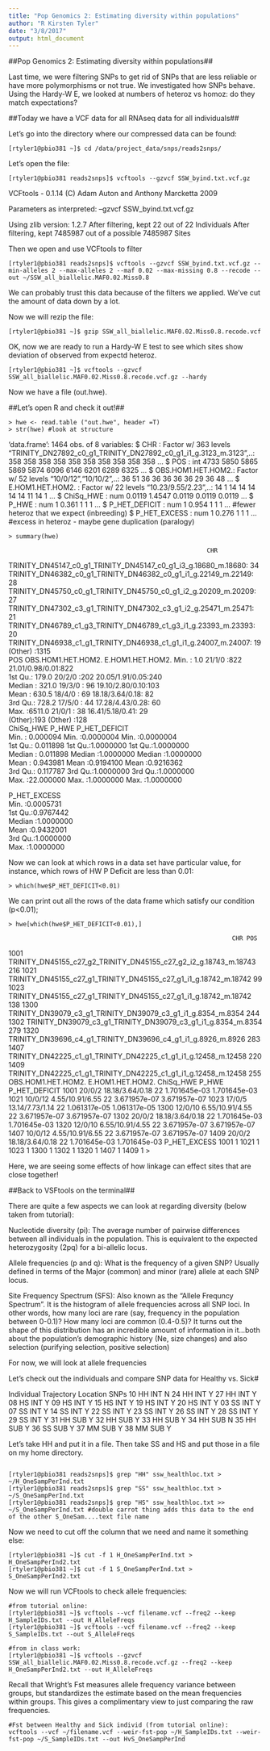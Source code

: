 ```yaml
---
title: "Pop Genomics 2: Estimating diversity within populations"
author: "R Kirsten Tyler"
date: "3/8/2017"
output: html_document
---
```



##Pop Genomics 2: Estimating diversity within populations##

Last time, we were filtering SNPs to get rid of SNPs that are less reliable or have more polymorphisms or not true.
We investigated how SNPs behave. Using the Hardy-W E, we looked at numbers of heteroz vs homoz: do they match expectations?

##Today we have a VCF data for all RNAseq data for all individuals##

Let's go into the directory where our compressed data can be found:
```{}
[rtyler1@pbio381 ~]$ cd /data/project_data/snps/reads2snps/
```

Let's open the file:
```{}
[rtyler1@pbio381 reads2snps]$ vcftools --gzvcf SSW_byind.txt.vcf.gz
```

VCFtools - 0.1.14
(C) Adam Auton and Anthony Marcketta 2009

Parameters as interpreted:
	--gzvcf SSW_byind.txt.vcf.gz

Using zlib version: 1.2.7
After filtering, kept 22 out of 22 Individuals
After filtering, kept 7485987 out of a possible 7485987 Sites


Then we open and use VCFtools to filter

```{}
[rtyler1@pbio381 reads2snps]$ vcftools --gzvcf SSW_byind.txt.vcf.gz --min-alleles 2 --max-alleles 2 --maf 0.02 --max-missing 0.8 --recode --out ~/SSW_all_biallelic.MAF0.02.Miss0.8
```
We can probably trust this data because of the filters we applied. We've cut the amount of data down by a lot.

Now we will rezip the file: 

```{}
[rtyler1@pbio381 ~]$ gzip SSW_all_biallelic.MAF0.02.Miss0.8.recode.vcf
```

OK, now we are ready to run a Hardy-W E test to see which sites show deviation of observed from expectd heteroz. 

```{}
[rtyler1@pbio381 ~]$ vcftools --gzvcf SSW_all_biallelic.MAF0.02.Miss0.8.recode.vcf.gz --hardy
```

Now we have a file (out.hwe). 

##Let's open R and check it out!##

```{}
> hwe <- read.table ("out.hwe", header =T)
> str(hwe) #look at structure
```
'data.frame':	1464 obs. of  8 variables:
 $ CHR               : Factor w/ 363 levels "TRINITY_DN27892_c0_g1_TRINITY_DN27892_c0_g1_i1_g.3123_m.3123",..: 358 358 358 358 358 358 358 358 358 358 ...
 $ POS               : int  4733 5850 5865 5869 5874 6096 6146 6201 6289 6325 ...
 $ OBS.HOM1.HET.HOM2.: Factor w/ 52 levels "10/0/12","10/10/2",..: 36 51 36 36 36 36 36 29 36 48 ...
 $ E.HOM1.HET.HOM2.  : Factor w/ 22 levels "10.23/9.55/2.23",..: 14 1 14 14 14 14 14 11 14 1 ...
 $ ChiSq_HWE         : num  0.0119 1.4547 0.0119 0.0119 0.0119 ...
 $ P_HWE             : num  1 0.361 1 1 1 ...
 $ P_HET_DEFICIT     : num  1 0.954 1 1 1 ... #fewer heteroz that we expect (inbreeding)
 $ P_HET_EXCESS      : num  1 0.276 1 1 1 ... #excess in heteroz - maybe gene duplication (paralogy)

```{}
> summary(hwe)
```
                                                           CHR      
 TRINITY_DN45147_c0_g1_TRINITY_DN45147_c0_g1_i3_g.18680_m.18680:  34  
 TRINITY_DN46382_c0_g1_TRINITY_DN46382_c0_g1_i1_g.22149_m.22149:  28  
 TRINITY_DN45750_c0_g1_TRINITY_DN45750_c0_g1_i2_g.20209_m.20209:  27  
 TRINITY_DN47302_c3_g1_TRINITY_DN47302_c3_g1_i2_g.25471_m.25471:  21  
 TRINITY_DN46789_c1_g3_TRINITY_DN46789_c1_g3_i1_g.23393_m.23393:  20  
 TRINITY_DN46938_c1_g1_TRINITY_DN46938_c1_g1_i1_g.24007_m.24007:  19  
 (Other)                                                       :1315  
      POS         OBS.HOM1.HET.HOM2.        E.HOM1.HET.HOM2.
 Min.   :   1.0   21/1/0 :822        21.01/0.98/0.01:822    
 1st Qu.: 179.0   20/2/0 :202        20.05/1.91/0.05:240    
 Median : 321.0   19/3/0 : 96        19.10/2.80/0.10:103    
 Mean   : 630.5   18/4/0 : 69        18.18/3.64/0.18: 82    
 3rd Qu.: 728.2   17/5/0 : 44        17.28/4.43/0.28: 60    
 Max.   :6511.0   21/0/1 : 38        16.41/5.18/0.41: 29    
                  (Other):193        (Other)        :128    
   ChiSq_HWE             P_HWE           P_HET_DEFICIT      
 Min.   : 0.000094   Min.   :0.0000004   Min.   :0.0000004  
 1st Qu.: 0.011898   1st Qu.:1.0000000   1st Qu.:1.0000000  
 Median : 0.011898   Median :1.0000000   Median :1.0000000  
 Mean   : 0.943981   Mean   :0.9194100   Mean   :0.9216362  
 3rd Qu.: 0.117787   3rd Qu.:1.0000000   3rd Qu.:1.0000000  
 Max.   :22.000000   Max.   :1.0000000   Max.   :1.0000000  
                                                            
  P_HET_EXCESS      
 Min.   :0.0005731  
 1st Qu.:0.9767442  
 Median :1.0000000  
 Mean   :0.9432001  
 3rd Qu.:1.0000000  
 Max.   :1.0000000  
                    
Now we can look at which rows in a data set have particular value, for instance, which rows of HW P Deficit are less than 0.01:
```{}
> which(hwe$P_HET_DEFICIT<0.01)
```

We can print out all the rows of the data frame which satisfy our condition (p<0.01); 
```{}
> hwe[which(hwe$P_HET_DEFICIT<0.01),]
```
                                                                  CHR POS
1001 TRINITY_DN45155_c27_g2_TRINITY_DN45155_c27_g2_i2_g.18743_m.18743 216
1021 TRINITY_DN45155_c27_g1_TRINITY_DN45155_c27_g1_i1_g.18742_m.18742  99
1023 TRINITY_DN45155_c27_g1_TRINITY_DN45155_c27_g1_i1_g.18742_m.18742 138
1300     TRINITY_DN39079_c3_g1_TRINITY_DN39079_c3_g1_i1_g.8354_m.8354 244
1302     TRINITY_DN39079_c3_g1_TRINITY_DN39079_c3_g1_i1_g.8354_m.8354 279
1320     TRINITY_DN39696_c4_g1_TRINITY_DN39696_c4_g1_i1_g.8926_m.8926 283
1407   TRINITY_DN42225_c1_g1_TRINITY_DN42225_c1_g1_i1_g.12458_m.12458 220
1409   TRINITY_DN42225_c1_g1_TRINITY_DN42225_c1_g1_i1_g.12458_m.12458 255
     OBS.HOM1.HET.HOM2. E.HOM1.HET.HOM2. ChiSq_HWE        P_HWE P_HET_DEFICIT
1001             20/0/2  18.18/3.64/0.18        22 1.701645e-03  1.701645e-03
1021            10/0/12  4.55/10.91/6.55        22 3.671957e-07  3.671957e-07
1023             17/0/5  13.14/7.73/1.14        22 1.061317e-05  1.061317e-05
1300            12/0/10  6.55/10.91/4.55        22 3.671957e-07  3.671957e-07
1302             20/0/2  18.18/3.64/0.18        22 1.701645e-03  1.701645e-03
1320            12/0/10  6.55/10.91/4.55        22 3.671957e-07  3.671957e-07
1407            10/0/12  4.55/10.91/6.55        22 3.671957e-07  3.671957e-07
1409             20/0/2  18.18/3.64/0.18        22 1.701645e-03  1.701645e-03
     P_HET_EXCESS
1001            1
1021            1
1023            1
1300            1
1302            1
1320            1
1407            1
1409            1
> 

Here, we are seeing some effects of how linkage can effect sites that are close together!

##Back to VSFtools on the terminal##

There are quite a few aspects we can look at regarding diversity (below taken from tutorial):

Nucleotide diversity (pi): The average number of pairwise differences between all individuals in the population. This is equivalent to the expected heterozygosity (2pq) for a bi-allelic locus.

Allele frequencies (p and q): What is the frequency of a given SNP? Usually defined in terms of the Major (common) and minor (rare) allele at each SNP locus.

Site Frequency Spectrum (SFS): Also known as the "Allele Frequncy Spectrum". It is the histogram of allele frequencies across all SNP loci. In other words, how many loci are rare (say, frequency in the population between 0-0.1)? How many loci are common (0.4-0.5)? It turns out the shape of this distribution has an incredible amount of information in it…both about the population's demographic history (Ne, size changes) and also selection (purifying selection, positive selection)

For now, we will look at allele frequencies

Let's check out the individuals and compare SNP data for Healthy vs. Sick#

Individual      Trajectory      Location        SNPs
10      HH      INT     N
24      HH      INT     Y
27      HH      INT     Y
08      HS      INT     Y
09      HS      INT     Y
15      HS      INT     Y
19      HS      INT     Y
20      HS      INT     Y
03      SS      INT     Y
07      SS      INT     Y
14      SS      INT     Y
22      SS      INT     Y
23      SS      INT     Y
26      SS      INT     Y
28      SS      INT     Y
29      SS      INT     Y
31      HH      SUB     Y
32      HH      SUB     Y
33      HH      SUB     Y
34      HH      SUB     N
35      HH      SUB     Y
36      SS      SUB     Y
37      MM      SUB     Y
38      MM      SUB     Y


Let's take HH and put it in a file. Then take SS and HS and put those in a file on my home directory.
```{}

[rtyler1@pbio381 reads2snps]$ grep "HH" ssw_healthloc.txt > ~/H_OneSampPerInd.txt
[rtyler1@pbio381 reads2snps]$ grep "SS" ssw_healthloc.txt > ~/S_OneSampPerInd.txt
[rtyler1@pbio381 reads2snps]$ grep "HS" ssw_healthloc.txt >> ~/S_OneSampPerInd.txt #double carrot thing adds this data to the end of the other S_OneSam....text file name
```

Now we need to cut off the column that we need and name it something else:

```{}
[rtyler1@pbio381 ~]$ cut -f 1 H_OneSampPerInd.txt > H_OneSampPerInd2.txt
[rtyler1@pbio381 ~]$ cut -f 1 S_OneSampPerInd.txt > S_OneSampPerInd2.txt
```

Now we will run VCFtools to check allele frequencies: 
```{}
#from tutorial online:
[rtyler1@pbio381 ~]$ vcftools --vcf filename.vcf --freq2 --keep H_SampleIDs.txt --out H_AlleleFreqs
[rtyler1@pbio381 ~]$ vcftools --vcf filename.vcf --freq2 --keep S_SampleIDs.txt --out S_AlleleFreqs

#from in class work:
[rtyler1@pbio381 ~]$ vcftools --gzvcf SSW_all_biallelic.MAF0.02.Miss0.8.recode.vcf.gz --freq2 --keep H_OneSampPerInd2.txt --out H_AlleleFreqs

```
Recall that Wright's Fst measures allele frequency variance between groups, but standardizes the estimate based on the mean frequencies within groups. This gives a complimentary view to just comparing the raw frequencies.

```{}
#Fst between Healthy and Sick individ (from tutorial online):
vcftools --vcf ~/filename.vcf --weir-fst-pop ~/H_SampleIDs.txt --weir-fst-pop ~/S_SampleIDs.txt --out HvS_OneSampPerInd
```



